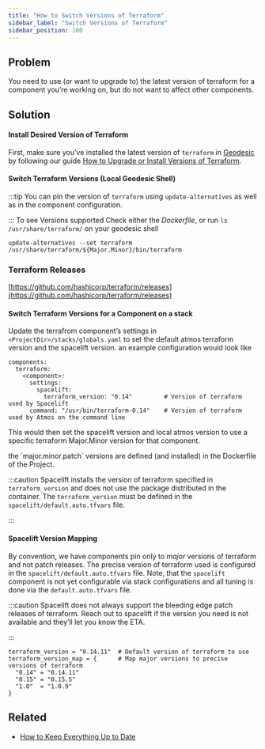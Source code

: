 ```yaml
---
title: "How to Switch Versions of Terraform"
sidebar_label: "Switch Versions of Terraform"
sidebar_position: 100
---
```


## Problem

You need to use (or want to upgrade to) the latest version of terraform for a component you’re working on, but do not want to affect other components.

## Solution

#### Install Desired Version of Terraform

First, make sure you’ve installed the latest version of `terraform` in [Geodesic](/resources/legacy/fundamentals/geodesic) by following our guide [How to Upgrade or Install Versions of Terraform](/learn/maintenance/upgrades/how-to-upgrade-or-install-versions-of-terraform).

#### Switch Terraform Versions (Local Geodesic Shell)

:::tip
You can pin the version of `terraform` using `update-alternatives` as well as in the component configuration.

:::
To see Versions supported Check either the _Dockerfile_, or run `ls /usr/share/terraform/` on your geodesic shell

```
update-alternatives --set terraform /usr/share/terraform/${Major.Minor}/bin/terraform
```

### Terraform Releases

[https://github.com/hashicorp/terraform/releases](https://github.com/hashicorp/terraform/releases)

#### Switch Terraform Versions for a Component on a stack

Update the terrafrom component’s settings in `<ProjectDir>/stacks/globals.yaml` to set the default atmos terraform version and the spacelift version. an example configuration would look like

```
components:
  terraform:
    <component>:
      settings:
        spacelift:
          terraform_version: "0.14"         # Version of terraform used by Spacelift
      command: "/usr/bin/terraform-0.14"    # Version of terraform used by Atmos on the command line
```

This would then set the spacelift version and local atmos version to use a specific terraform Major.Minor version for that component.

<Note>
  the `major.minor.patch` versions are defined (and installed) in the Dockerfile of the Project.
</Note>

:::caution
Spacelift installs the version of terraform specified in `terraform_version` and does not use the package distributed in the container.  The `terraform_version` must be defined in the `spacelift/default.auto.tfvars` file.

:::

#### Spacelift Version Mapping

By convention, we have components pin only to _major_ versions of terraform and not patch releases. The precise version of terraform used is configured in the `spacelift/default.auto.tfvars` file. Note, that the `spacelift` component is not yet configurable via stack configurations and all tuning is done via the `default.auto.tfvars` file.

:::caution
Spacelift does not always support the bleeding edge patch releases of terraform. Reach out to spacelift if the version you need is not available and they’ll let you know the ETA.

:::

```
terraform_version = "0.14.11"  # Default version of terraform to use
terraform_version_map = {      # Map major versions to precise versions of terraform
  "0.14" = "0.14.11"
  "0.15" = "0.15.5"
  "1.0"  = "1.0.9"
}
```

## Related

- [How to Keep Everything Up to Date](/learn/maintenance/upgrades/how-to-keep-everything-up-to-date)


